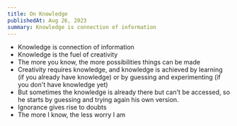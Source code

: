 ```yaml
---
title: On Knowledge
publishedAt: Aug 26, 2023
summary: Knowledge is connection of information
---
```


- Knowledge is connection of information
- Knowledge is the fuel of creativity
- The more you know, the more possibilities things can be made
- Creativity requires knowledge, and knowledge is achieved by learning (if you already have knowledge) or by guessing and experimenting (if you don't have knowledge yet)
- But sometimes the knowledge is already there but can't be accessed, so he starts by guessing and trying again his own version.
- Ignorance gives rise to doubts
- The more I know, the less worry I am
